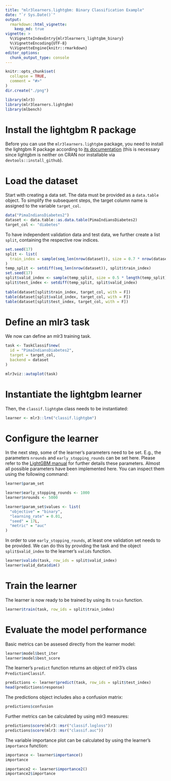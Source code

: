 ```yaml
---
title: "mlr3learners.lightgbm: Binary Classification Example"
date: "`r Sys.Date()`"
output:
  rmarkdown::html_vignette:
    keep_md: true
vignette: >
  %\VignetteIndexEntry{mlr3learners_lightgbm_binary}
  %\VignetteEncoding{UTF-8}
  %\VignetteEngine{knitr::rmarkdown}
editor_options: 
  chunk_output_type: console
---
```


```r
knitr::opts_chunk$set(
  collapse = TRUE,
  comment = "#>"
)
dir.create("./png")
```

```r
library(mlr3)
library(mlr3learners.lightgbm)
library(mlbench)
```

# Install the lightgbm R package

Before you can use the `mlr3learners.lightgbm` package, you need to install the lightgbm R package according to [its documentation](https://github.com/microsoft/LightGBM/blob/master/R-package/README.md) (this is necessary since lightgbm is neither on CRAN nor installable via `devtools::install_github`).

# Load the dataset

Start with creating a data set. The data must be provided as a `data.table` object. To simplify the subsequent steps, the target column name is assigned to the variable `target_col`.

```r
data("PimaIndiansDiabetes2")
dataset <- data.table::as.data.table(PimaIndiansDiabetes2)
target_col <- "diabetes"
```

To have independent validation data and test data, we further create a list `split`, containing the respective row indices.

```r
set.seed(17)
split <- list(
  train_index = sample(seq_len(nrow(dataset)), size = 0.7 * nrow(dataset))
)
temp_split <- setdiff(seq_len(nrow(dataset)), split$train_index)
set.seed(17)
split$valid_index <- sample(temp_split, size = 0.5 * length(temp_split))
split$test_index <- setdiff(temp_split, split$valid_index)
                            
table(dataset[split$train_index, target_col, with = F])
table(dataset[split$valid_index, target_col, with = F])
table(dataset[split$test_index, target_col, with = F])
```

# Define an mlr3 task 

We now can define an mlr3 training task.

```r
task <- TaskClassif$new(
  id = "PimaIndiansDiabetes2",
  target = target_col,
  backend = dataset
)
```
```r
mlr3viz::autoplot(task)
```

# Instantiate the lightgbm learner 

Then, the `classif.lightgbm` class needs to be instantiated: 

```r
learner <- mlr3::lrn("classif.lightgbm")
```

# Configure the learner 

In the next step, some of the learner's parameters need to be set. E.g., the parameters `nrounds` and `early_stopping_rounds` can be set here. Please refer to the [LightGBM manual](https://lightgbm.readthedocs.io) for further details these parameters. Almost all possible parameters have been implemented here. You can inspect them using the following command: 

```r
learner$param_set
```

```r
learner$early_stopping_rounds <- 1000
learner$nrounds <- 5000

learner$param_set$values <- list(
  "objective" = "binary",
  "learning_rate" = 0.01,
  "seed" = 17L,
  "metric" = "auc"
)
```

In order to use `early_stopping_rounds`, at least one validation set needs to be provided. We can do this by providing the task and the object `split$valid_index` to the learner's `valids` function.

```r
learner$valids(task, row_ids = split$valid_index)
learner$valid_data$dim()
```

# Train the learner 

The learner is now ready to be trained by using its `train` function. 

```r
learner$train(task, row_ids = split$train_index)
```

# Evaluate the model performance 

Basic metrics can be assesed directly from the learner model: 

```r
learner$model$best_iter
learner$model$best_score
```

The learner's `predict` function returns an object of mlr3's class `PredictionClassif`. 

```r
predictions <- learner$predict(task, row_ids = split$test_index)
head(predictions$response)
```

The predictions object includes also a confusion matrix:

```r
predictions$confusion
```

Further metrics can be calculated by using mlr3 measures:

```r
predictions$score(mlr3::msr("classif.logloss"))
predictions$score(mlr3::msr("classif.auc"))
```

The variable importance plot can be calculated by using the learner's `importance` function:

```r
importance <- learner$importance()
importance
```
```r
importance2 <- learner$importance2()
importance2$importance
```
